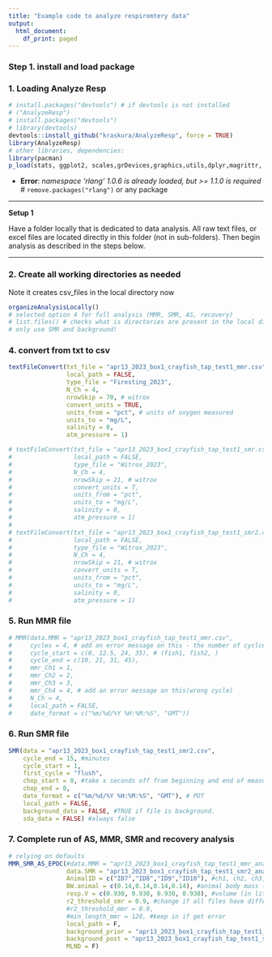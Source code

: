 ```yaml
---
title: "Example code to analyze respiromtery data"
output:
  html_document:
    df_print: paged
---
```

### Step 1. install and load package
### 1. Loading Analyze Resp
 
```r
# install.packages("devtools") # if devtools is not installed
# ("AnalyzeResp")
# install.packages("devtools")
# library(devtools)
devtools::install_github("kraskura/AnalyzeResp", force = TRUE)
library(AnalyzeResp)
# other libraries, dependencies:
library(pacman)
p_load(stats, ggplot2, scales,grDevices,graphics,utils,dplyr,magrittr, stringr,pryr,tidyr,plotrix,mclust,gridExtra,DescTools,rMR, tidyr)

```

* **Error**: *namespace ‘rlang’ 1.0.6 is already loaded, but >= 1.1.0 is required*
# `remove.packages("rlang")` or any package 

********************************************
**Setup 1**

Have a folder locally that is dedicated to data analysis. All raw text files, or excel files are located directly in this folder (not in sub-folders). Then begin analysis as described in the steps below.  

********************************************

### 2. Create all working directories as needed 
Note it creates csv_files in the local directory now 

```r
organizeAnalysisLocally()
# selected option 4 for full analysis (MMR, SMR, AS, recovery)
# list.files() # checks what is directories are present in the local dir(project dir)
# only use SMR and background!
```

### 4. convert from txt to csv

```r

textFileConvert(txt_file = "apr13_2023_box1_crayfish_tap_test1_mmr.csv",
                local_path = FALSE,
                type_file = "Firesting_2023",
                N_Ch = 4,
                nrowSkip = 70, # witrox
                convert_units = TRUE,
                units_from = "pct", # units of oxygen measured 
                units_to = "mg/L",
                salinity = 0,
                atm_pressure = 1)

# textFileConvert(txt_file = "apr13_2023_box1_crayfish_tap_test1_smr.csv",
#                 local_path = FALSE,
#                 type_file = "Witrox_2023",
#                 N_Ch = 4,
#                 nrowSkip = 21, # witrox
#                 convert_units = T,
#                 units_from = "pct",
#                 units_to = "mg/L",
#                 salinity = 0,
#                 atm_pressure = 1)
# 
# textFileConvert(txt_file = "apr13_2023_box1_crayfish_tap_test1_smr2.csv",
#                 local_path = FALSE,
#                 type_file = "Witrox_2023",
#                 N_Ch = 4,
#                 nrowSkip = 21, # witrox
#                 convert_units = T,
#                 units_from = "pct",
#                 units_to = "mg/L",
#                 salinity = 0,
#                 atm_pressure = 1)

```


### 5. Run MMR file

```r

# MMR(data.MMR = "apr13_2023_box1_crayfish_tap_test1_mmr.csv",
#     cycles = 4, # add an error message on this - the number of cyclces and the #s must match below
#     cycle_start = c(0, 12.5, 24, 35), # (fish1, fish2, )
#     cycle_end = c(10, 21, 31, 45),
#     mmr_Ch1 = 1,
#     mmr_Ch2 = 2,
#     mmr_Ch3 = 3,
#     mmr_Ch4 = 4, # add an error message on this(wrong cycle)
#     N_Ch = 4,
#     local_path = FALSE,
#     date_format = c("%m/%d/%Y %H:%M:%S", "GMT"))


```

### 6. Run SMR file

```r

SMR(data = "apr13_2023_box1_crayfish_tap_test1_smr2.csv",
    cycle_end = 15, #minutes
    cycle_start = 1,
    first_cycle = "flush",
    chop_start = 0, #take x seconds off from beginning and end of measurement period
    chop_end = 0,
    date_format = c("%m/%d/%Y %H:%M:%S", "GMT"), # PDT
    local_path = FALSE,
    background_data = FALSE, #TRUE if file is background.
    sda_data = FALSE) #always false


```

### 7. Complete run of AS, MMR, SMR and recovery analysis 

```r

# relying on defaults
MMR_SMR_AS_EPOC(#data.MMR = "apr13_2023_box1_crayfish_tap_test1_mmr_analyzed.csv",
                data.SMR = "apr13_2023_box1_crayfish_tap_test1_smr2_analyzed.csv",
                AnimalID = c("ID7","ID8","ID9","ID10"), #ch1, ch2, ch3, ch4
                BW.animal = c(0.14,0.14,0.14,0.14), #animal body mass (in kg)
                resp.V = c(0.930, 0.930, 0.930, 0.930), #volume (in liters)
                r2_threshold_smr = 0.9, #change if all files have different R2 threshold; something to include in methods
                #r2_threshold_mmr = 0.9,
                #min_length_mmr = 120, #keep in if get error
                local_path = F,
                background_prior = "apr13_2023_box1_crayfish_tap_test1_mmr_back_prior_analyzed.csv",
                background_post = "apr13_2023_box1_crayfish_tap_test1_smr2_analyzed.csv", #run background through SMR FIRST, then add _analyzed file here...
                MLND = F)


```


 
